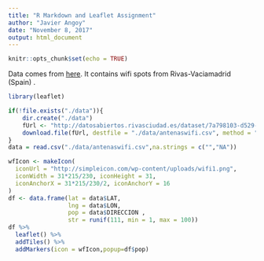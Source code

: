 ```yaml
---
title: "R Markdown and Leaflet Assignment"
author: "Javier Angoy"
date: "November 8, 2017"
output: html_document
---
```

```r
knitr::opts_chunk$set(echo = TRUE)
```
Data comes from [here](http://datosabiertos.rivasciudad.es/dataset/7a798103-d529-42ed-8946-7edd4d10c7f5/resource/92e323c7-3507-4097-bd58-ce8e61750690/download/antenaswifi.csv). It contains wifi spots from Rivas-Vaciamadrid (Spain) .

```r
library(leaflet)

if(!file.exists("./data")){
    dir.create("./data")
    fUrl <- "http://datosabiertos.rivasciudad.es/dataset/7a798103-d529-42ed-8946-7edd4d10c7f5/resource/92e323c7-3507-4097-bd58-ce8e61750690/download/antenaswifi.csv"
    download.file(fUrl, destfile = "./data/antenaswifi.csv", method = "auto")
}
data = read.csv("./data/antenaswifi.csv",na.strings = c("","NA"))

wfIcon <- makeIcon(
  iconUrl = "http://simpleicon.com/wp-content/uploads/wifi1.png",
  iconWidth = 31*215/230, iconHeight = 31,
  iconAnchorX = 31*215/230/2, iconAnchorY = 16
)
df <- data.frame(lat = data$LAT,
                 lng = data$LON,
                 pop = data$DIRECCION ,
                 str = runif(111, min = 1, max = 100))
df %>% 
  leaflet() %>%
  addTiles() %>%
  addMarkers(icon = wfIcon,popup=df$pop)
```
